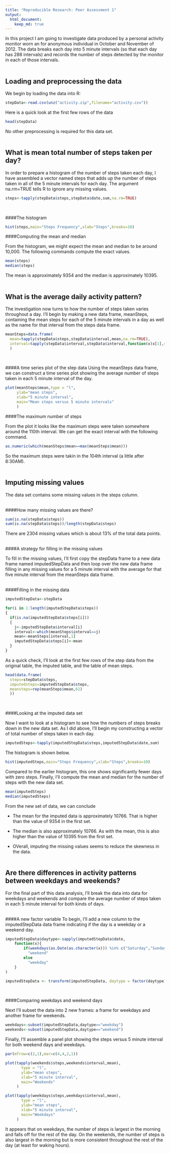 ```yaml
---
title: "Reproducible Research: Peer Assessment 1"
output: 
  html_document:
    keep_md: true
---
```


In this project I am going to investigate data produced by a personal activity monitor worn an for anonymous individual in October and November of 2012.  The data breaks each day into 5 minute intervals (so that each day has 288 intervals) and records the number of steps detected by the monitor in each of those intervals.<br><br>

## Loading and preprocessing the data
We begin by loading the data into R:

```r
stepData<-read.csv(unz("activity.zip",filename="activity.csv"))
```

Here is a quick look at the first few rows of the data

```r
head(stepData)
```

No other preprocessing is required for this data set.<br><br>

## What is mean total number of steps taken per day?

In order to prepare a histogram of the number of steps taken each day, I have assembled a vector named steps that adds up the number of steps taken in all of the 5 minute intervals for each day.  The argument na.rm=TRUE tells R to ignore any missing values.

```r
steps<-tapply(stepData$steps,stepData$date,sum,na.rm=TRUE)
```

<br>

####The histogram

```r
hist(steps,main="Steps Frequency",xlab="Steps",breaks=10)
```

####Computing the mean and median

From the histogram, we might expect the mean and median to be around 10,000.  The following commands compute the exact values.

```r
mean(steps)
median(steps)
```

The mean is approximately 9354 and the median is approximately 10395.<br><br>

## What is the average daily activity pattern?

The investigation now turns to how the number of steps taken varies throughout a day.  I'll begin by making a new data frame, meanSteps, containing the mean steps for each of the 5 minute intervals in a day as well as the name for that interval from the steps data frame.

```r
meanSteps=data.frame(
  mean=tapply(stepData$steps,stepData$interval,mean,na.rm=TRUE),
  interval=tapply(stepData$interval,stepData$interval,function(x)x[1],simplify=TRUE)
  )
```

<br>

####A time series plot of the step data
Using the meanSteps data frame, we can construct a time series plot showing the average number of steps taken in each 5 minute interval of the day.

```r
plot(meanSteps$mean,type = "l",
     ylab="mean steps",
     xlab="5 minute interval",
     main="Mean steps versus 5 minute intervals"
     )
```

####The maximum number of steps

From the plot it looks like the maximum steps were taken somewhere around the 110th interval.  We can get the exact interval with the following command.

```r
as.numeric(which(meanSteps$mean==max(meanSteps$mean)))
```

So the maximum steps were takin in the 104th interval (a little after 8:30AM).<br><br>

## Imputing missing values

The data set contains some missing values in the steps column.<br><br>  

####How many missing values are there?

```r
sum(is.na(stepData$steps))
sum(is.na(stepData$steps))/length(stepData$steps)
```

There are 2304 missing values which is about 13% of the total data points. <br><br>

####A strategy for filling in the missing values

To fill in the missing values, I'll first copy the stepData frame to a new data frame named imputedStepData and then loop over the new data frame filling in any missing values for a 5 minute interval with the average for that five minute interval from the meanSteps data frame.<br><br> 

####Filling in the missing data

```r
imputedStepData<-stepData

for(i in 1:length(imputedStepData$steps))
{
  if(is.na(imputedStepData$steps[i]))
  {
    j<-imputedStepData$interval[i]
    interval<-which(meanSteps$interval==j)
    mean<-meanSteps[interval,1]
    imputedStepData$steps[i]<-mean
  }
}
```

As a quick check, I'll look at the first few rows of the step data from the original table, the imputed table, and the table of mean steps.

```r
head(data.frame(
  steps=stepData$steps,
  imputedsteps=imputedStepData$steps,
  meansteps=rep(meanSteps$mean,61)
  ))
```

<br>

####Looking at the imputed data set

Now I want to look at a histogram to see how the numbers of steps breaks down in the new data set.  As I did above, I'll begin my constructing a vector of total number of steps taken in each day.

```r
imputedSteps<-tapply(imputedStepData$steps,imputedStepData$date,sum)
```

The histogram is shown below. 

```r
hist(imputedSteps,main="Steps Frequency",xlab="Steps",breaks=10)
```

Compared to the earlier histogram, this one shows significantly fewer days with zero steps.  Finally, I'll compute the mean and median for the number of steps with the new data set.

```r
mean(imputedSteps)
median(imputedSteps)
```

From the new set of data, we can conclude

- The mean for the imputed data is approximately 10766.  That is higher than the value of 9354 in the first set.  

- The median is also approximately 10766.  As with the mean, this is also higher than the value of 10395 from the first set.

- OVerall, imputing the missing values seems to reduce the skewness in the data.<br><br>

## Are there differences in activity patterns between weekdays and weekends?

For the final part of this data analysis, I'll break the data into data for weekdays and weekends and compare the average number of steps taken in each 5 minute interval for both kinds of days.<br><br>

####A new factor variable
To begin, I'll add a new column to the imputedStepData data frame indicating if the day is a weekday or a weekend day. 

```r
imputedStepData$daytype<-sapply(imputedStepData$date,
    function(x){
        if(weekdays(as.Date(as.character(x))) %in% c("Saturday","Sunday")) 
          "weekend"
        else 
          "weekday" 
    }                      
)

imputedStepData <- transform(imputedStepData, daytype = factor(daytype))
```

<br>

####Comparing weekdays and weekend days

Next I'll subset the data into 2 new frames: a frame for weekdays and another frame for weekends.

```r
weekdays<-subset(imputedStepData,daytype=="weekday")
weekends<-subset(imputedStepData,daytype=="weekend")
```

Finally, I'll assemble a panel plot showing the steps versus 5 minute interval for both weekend days and weekdays.

```r
par(mfrow=c(2,1),mar=c(4,4,2,1))

plot(tapply(weekends$steps,weekends$interval,mean),
       type = "l",
       ylab="mean steps",
       xlab="5 minute interval",
       main="Weekends"
     )

plot(tapply(weekdays$steps,weekdays$interval,mean),
       type = "l",
       ylab="mean steps",
       xlab="5 minute interval",
       main="Weekdays"
     )
```

It appears that on weekdays, the number of steps is largest in the morning and falls off for the rest of the day.  On the weekends, the number of steps is also largest in the morning but is more consistent throughout the rest of the day (at least for waking hours).